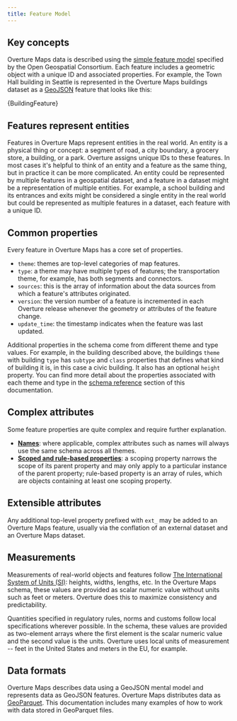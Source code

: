```yaml
---
title: Feature Model
---
```



## Key concepts

Overture Maps data is described using the [simple feature model](https://www.ogc.org/standard/sfa/) specified by the Open Geospatial Consortium. Each feature includes a geometric object with a unique ID and associated properties. For example, the Town Hall building in Seattle is represented in the Overture Maps buildings dataset as a [GeoJSON](https://geojson.org/) feature that looks like this:


 <CodeBlock language="json">{BuildingFeature}</CodeBlock>

## Features represent entities
Features in Overture Maps represent entities in the real world. An entity is a physical thing or concept: a segment of road, a city boundary, a grocery store, a building, or a park. Overture assigns unique IDs to these features. In most cases it's helpful to think of an entity and a feature as the same thing, but in practice it can be more complicated. An entity could be represented by multiple features in a geospatial dataset, and a feature in a dataset might be a representation of multiple entities. For example, a school building and its entrances and exits might be considered a single entity in the real world but could be represented as multiple features in a dataset, each feature with a unique ID.


## Common properties

Every feature in Overture Maps has a core set of properties.

- `theme`: themes are top-level categories of map features.
- `type`: a theme may have multiple types of features; the transportation theme, for example, has both segments and connectors.
- `sources`: this is the array of information about the data sources from which a feature's attributes originated.
- `version`: the version number of a feature is incremented in each Overture release whenever the geometry or attributes of the feature change.
- `update_time`: the timestamp indicates when the feature was last updated.

Additional properties in the schema come from different theme and type values. For example, in the building described above, the buildings `theme` with building `type` has `subtype` and `class` properties that defines what kind of building it is, in this case a civic building. It also has an optional `height` property. You can find more detail about the properties associated with each theme and type in the [schema reference](/schema/reference) section of this documentation.

## Complex attributes

Some feature properties are quite complex and require further explanation.

- **[Names](/schema/feature-model/names)**: where applicable, complex attributes such as names will always use the same schema across all themes.
- **[Scoped and rule-based properties](/schema/feature-model/scoping-rules)**: a scoping property narrows the scope of its parent property and may only apply to a particular instance of the parent property; rule-based property is an array of rules, which are objects containing at least one scoping property.

## Extensible attributes

Any additional top-level property prefixed with `ext_` may be added to an Overture Maps feature, usually via the conflation of an external dataset and an Overture Maps dataset.

## Measurements

Measurements of real-world objects and features follow [The International System of Units (SI)](https://www.bipm.org/en/publications/si-brochure): heights, widths, lengths, etc. In the Overture Maps schema, these values are provided as scalar numeric value without units such as feet or meters. Overture does this to maximize consistency and predictability.

Quantities specified in regulatory rules, norms and customs follow local specifications wherever possible. In the schema, these values are provided as two-element arrays where the first element is the scalar numeric value and the second value is the units. Overture uses local units of measurement -- feet in the United States and meters in the EU, for example.

## Data formats

Overture Maps describes data using a GeoJSON mental model and represents data as GeoJSON features. Overture Maps distributes data as [GeoParquet](https://geoparquet.org/). This documentation includes many examples of how to work with data stored in GeoParquet files.
